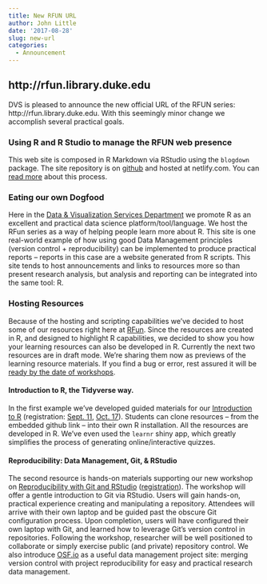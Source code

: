 ```yaml
---
title: New RFUN URL
author: John Little
date: '2017-08-28'
slug: new-url
categories: 
  - Announcement
---
```


## http://rfun.library.duke.edu

DVS is pleased to announce the new official URL of the RFUN series:  http://rfun.library.duke.edu.  With this seemingly minor change we accomplish several practical goals.  

### Using R and R Studio to manage the RFUN web presence

This web site is composed in R Markdown via RStudio using the `blogdown` package.  The site repository is on [github](https://github.com/data-and-visualization/Rfun) and hosted at netlify.com.  You can [read more](https://bookdown.org/yihui/blogdown/) about this process.

### Eating our own Dogfood

Here in the [Data & Visualization Services Department](http://library.duke.edu/data/) we promote R as an excellent and practical data science platform/tool/language.  We host the RFun series as a way of helping people learn more about R.  This site is one real-world example of how using good Data Management principles (version control + reproducibility) can be implemented to produce practical reports -- reports in this case are a website generated from R scripts.  This site tends to host announcements and links to resources more so than present research analysis, but analysis and reporting can be integrated into the same tool:  R.

### Hosting Resources

Because of the hosting and scripting capabilities we've decided to host some of our resources right here at [RFun](http://rfun.library.duke.edu/).  Since the resources are created in R, and designed to highlight R capabilities, we decided to show you how your learning resources can also be developed in R.  Currently the next two resources are in draft mode.  We're sharing them now as previews of the learning resource materials.  If you find a bug or error, rest assured it will be [ready by the date of workshops](/2017/08/29/fall-2017-rfun-workshops/).

#### Introduction to R, the Tidyverse way.

In the first example we've developed guided materials for our [Introduction to R](/intro2r/) (registration:  [Sept. 11](http://duke.libcal.com/event/3442483), [Oct. 17](http://duke.libcal.com/event/3442545)).  Students can clone resources -- from the embedded github link -- into their own R installation.  All the resources are developed in R.  We've even used the `learnr` shiny app, which greatly simplifies the process of generating online/interactive quizzes.  

#### Reproducibility: Data Management, Git, & RStudio
The second resource is hands-on materials supporting our new workshop on [Reproducibility with Git and RStudio](/git/) ([registration](http://duke.libcal.com/event/3442538)).  The workshop will offer a gentle introduction to Git via RStudio. Users will gain hands-on, practical experience creating and manipulating a repository. Attendees will arrive with their own laptop and be guided past the obscure Git configuration process. Upon completion, users will have configured their own laptop with Git, and learned how to leverage Git’s version control in repositories. Following the workshop, researcher will be well positioned to collaborate or simply exercise public (and private) repository control.  We also introduce [OSF.io](https://osf.io/r6wfk/) as a useful data management project site: merging version control with project reproducibility for easy and practical research data management.  




